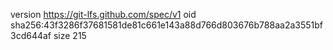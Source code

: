 version https://git-lfs.github.com/spec/v1
oid sha256:43f3286f37681581de81c661e143a88d766d803676b788aa2a3551bf3cd644af
size 215
